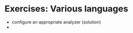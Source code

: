 # Exercises: Various languages

* <Playground url="https://search-playground.corp.mongodb.com/tools/code-sandbox/snapshots/679c70b3d0df60f0254e5d43">configure an appropriate analyzer</Playground> (<Playground url="https://search-playground.corp.mongodb.com/tools/code-sandbox/snapshots/679c7123d0df60f0254e5d45">solution</Playground>)
* 